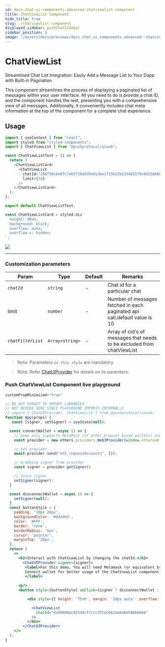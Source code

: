 ```yaml
---
id: docs-chat-ui-components-advanced-chatviewlist-component
title: ChatViewList Component
hide_title: true
slug: ./chatviewlist-component
displayed_sidebar: pushChatSidebar
sidebar_position: 4
image: "/assets/docs/previews/docs_chat_ui_components_advanced--chatviewlist_component.png"
---
```


# ChatViewList
Streamlined Chat List Integration: Easily Add a Message List to Your Dapp with Built-in Pagination


This component streamlines the process of displaying a paginated list of messages within your user interface. All you need to do is provide a chat ID, and the component handles the rest, presenting you with a comprehensive view of all messages. Additionally, it conveniently includes chat meta information at the top of the component for a complete chat experience.
<head>
  <title>ChatViewList | UI Components (@pushprotocol/uiweb) | Push Chat | Push Documentation</title>
</head>


## Usage
<Tabs className="codetabs" groupId="code-examples">
  <TabItem value="react" attributes={{className: "codetab react"}} default>

  ```typescript
  import { useContext } from "react";
  import styled from "styled-components";
  import { ChatViewList } from "@pushprotocol/uiweb";

  const ChatViewListTest = () => {
    return (
      <ChatViewListCard>
        <ChatViewList
          chatId="196f58cbe07c7eb5716d939e0a3be1f15b22b2334d5179c601566600016860ac"
          limit={10}
        />
      </ChatViewListCard>
    );
  };

  export default ChatViewListTest;

  const ChatViewListCard = styled.div`
    height: 40vh;
    background: black;
    overflow: auto;
    overflow-x: hidden;
  `;
  ```

  <ModalContainer>
    <img src={require("/static/assets/docs/chat/ui-components/advanced/integrate-advanced-chatviewlist-component/chat-view-list.png").default} />
  </ModalContainer>

  </TabItem>
</Tabs>

---

### Customization parameters

| Param         | Type            | Default | Remarks |
| ------------- | --------------- | ------- | -------- |
| _`chatId`_        | `string`         | -       | Chat id for a particular chat|
| limit      | `number`         | -       |Number of messages fetched in each paginated api call,default value is 10|
| _`chatFilterList`_        | `Array<string>`         | -       | Array of cid's of messages  that needs to be excluded from chatViewList|

> Note: Parameters _`in this style`_ are mandatory.

> Note: Refer [ChatUIProvider](/docs/chat/ui-components/Advanced/ChatUIProvider/) for details on its paramters.


### Push ChatViewList Component live playground
```jsx live
customPropMinimized="true"

// DO NOT FORGET TO IMPORT LIBRARIES
// NOT NEEDED HERE SINCE PLAYGROUND IMPORTS INTERNALLY
// import { ChatUIProvider, ChatViewList } from @pushprotocol/uiweb;
function App(props) {
   const [signer, setSigner] = useState(null);

  const connectWallet = async () => {
    // Demo only supports MetaMask (or other browser based wallets) and gets provider that injects as window.ethereum into each page
    const provider = new ethers.providers.Web3Provider(window.ethereum);

    // Get provider
    await provider.send("eth_requestAccounts", []);

    // Grabbing signer from provider
    const signer = provider.getSigner()

    // store signer
    setSigner(signer);
  }

  const disconnectWallet = async () => {
    setSigner(null);
  }
  const buttonStyle = {
    padding: '10px 20px',
    backgroundColor: '#dd44b9',
    color: '#FFF',
    border: 'none',
    borderRadius: '5px',
    cursor: 'pointer',
    marginTop: '20px',
  };
  return (
    <>
      <h2>Interact with ChatViewList by changing the chatId.</h2>
        <ChatUIProvider signer={signer}>
         <label>For this demo, You will need Metamask (or equivalent browser injected wallet), you will also need to sign a transaction to see the notifications.
         Connect wallet for better usage of the ChatViewList component.
         </label>
      
      <p/>
      <button style={buttonStyle} onClick={signer ? disconnectWallet : connectWallet}>{signer ? "Disconnect wallet" : "Connect Wallet"}</button>

          <div style={{ height: '75vh', margin: '20px auto' ,overflow:'hidden scroll' }}>

            <ChatViewList
              chatId="0x99A08ac6254dcf7ccc37CeC662aeba8eFA666666"              
            />
          </div>
        </ChatUIProvider>
    </>
  );
}
```